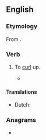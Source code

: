 ==English==

===Etymology===
From {{prefix|en|up|curl}}.

===Verb===
{{en-verb}}

# {{lb|en|transitive|rare}} To [[curl]] up.
#* {{RQ:Tennyson Poems 1842|volume=I|poem=The Poet|stanza=9|page=48|passage=Thus truth was multiplied on truth, the world / Like one great garden show'd, / And thro' the wreaths of floating dark '''upcurl'd''', / Rare sunrise flow'd.}}

====Translations====
{{trans-top|curl up}}
* Dutch: {{t+|nl|krullen}}
{{trans-mid}}
{{trans-bottom}}

===Anagrams===
* {{anagrams|en|a=clpruu|curl up|curl-up}}